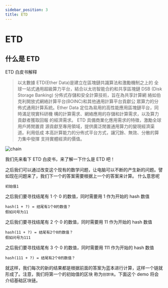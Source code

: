 ```yaml
---
sidebar_position: 3
title: ETD
---
```




# ETD

## 什么是 ETD

ETD 白皮书解释

> 以太數據 ETD(Ether Data)是建立在區塊鏈共識算法和激勵機制之上的 全球一站式通用超級算力平台，結合以太坊智能合約和共享區塊鏈 DSB (Disk Storage Banking) 分佈式存儲和安全計算技術，旨在為共享計算網 絡如伯克利開放式網絡計算平台(BOINC)和其他通用計算平台貢獻公 眾算力的分佈式通用計算系統。Ether Data 定位為易用的高性能應用區塊鏈平台，同時滿足現實科研機 構的計算需求、網絡應用的存儲和計算需求，以及算力貢獻者獲取回報 的經濟需求。 ETD 具備商業化應用需求的特徵，激勵全球用戶將閒置資 源貢獻至專用領域，提供廣泛閒置通用算力的變現經濟渠道。利用低成 本高計算能力的分佈式平台方式，讓冗餘、無效、分散的算力集中發揮 支持實體經濟的價值。

![chain](./images/etd-logo.jpg)

我们先来看下 ETD 白皮书，来了解一下什么是 ETD 吧！

<MyPdf />

之后我们可以通过改变这个现有的数学问题，让电脑可以不断的产生新的问题。譬如现在问题来了，我们下一个的答案需要根据上一个的答案来计算。
什么意思呢

```
初始值1
```

之后我们要寻找结尾有 1 个 0 的数值，同时需要用 1 作为开始的 hash 数值

```
hash(1 + ?) = 结尾有1个0的数值？
假如问号为11
```

之后我们要寻找结尾有 2 个 0 的数值，同时需要用 11 作为开始的 hash 数值

```
hash(11 + ?) = 结尾有2个0的数值？
假如问号为111
```

之后我们要寻找结尾有 3 个 0 的数值，同时需要用 111 作为开始的 hash 数值

```
hash(111 + ?) = 结尾有2个0的数值？
```

就这样，我们每次的新的结果都是根据前面的答案为蓝本进行计算，这样一个链就形成了。注意，我们将第一个的初始值的区块
称为`创世块`。下面这个 demo 将会介绍基础区块链。

<Chain />
